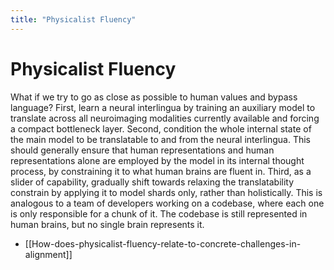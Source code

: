 ```yaml
---
title: "Physicalist Fluency"
---
```


# Physicalist Fluency

What if we try to go as close as possible to human values and bypass language? First, learn a neural interlingua by training an auxiliary model to translate across all neuroimaging modalities currently available and forcing a compact bottleneck layer. Second, condition the whole internal state of the main model to be translatable to and from the neural interlingua. This should generally ensure that human representations and human representations alone are employed by the model in its internal thought process, by constraining it to what human brains are fluent in. Third, as a slider of capability, gradually shift towards relaxing the translatability constrain by applying it to model shards only, rather than holistically. This is analogous to a team of developers working on a codebase, where each one is only responsible for a chunk of it. The codebase is still represented in human brains, but no single brain represents it.

- [[How-does-physicalist-fluency-relate-to-concrete-challenges-in-alignment]]
